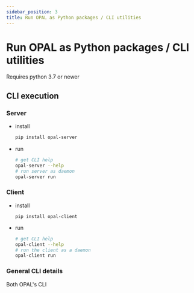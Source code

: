 ```yaml
---
sidebar_position: 3
title: Run OPAL as Python packages / CLI utilities
---
```



# Run OPAL as Python packages / CLI utilities
Requires python 3.7 or newer

## CLI execution
### Server
 - install
    ```sh
    pip install opal-server
    ```
- run
    ```sh
    # get CLI help
    opal-server --help
    # run server as daemon
    opal-server run
    ```

### Client
- install
    ```
    pip install opal-client
    ```
- run
    ```sh
    # get CLI help
    opal-client --help
    # run the client as a daemon
    opal-client run
    ```
### General CLI details
Both OPAL's CLI
 
    